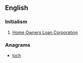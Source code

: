 ==English==

===Initialism===
{{rfc-header|Initialism}}
{{head|en|initialism}}
# {{context|US|lang=en}} [[w:Home Owners Loan Corporation|Home Owners Loan Corporation]]

===Anagrams===
* [[loch#English|loch]]